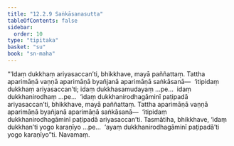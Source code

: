 ```yaml
---
title: "12.2.9 Saṅkāsanasutta"
tableOfContents: false
sidebar:
  order: 10
type: "tipitaka"
basket: "su"
book: "sn-maha"
---
```



<DynamicBreadcrumb />

<Division number="1089" book="sn-maha" bookNo="14" page="376">

<Paragraph number="2255" book="sn-maha">
“‘Idaṃ dukkhaṃ ariyasaccan’ti, bhikkhave, mayā paññattaṃ. Tattha aparimāṇā vaṇṇā aparimāṇā byañjanā aparimāṇā saṅkāsanā—  ‘itipidaṃ dukkhaṃ ariyasaccan’ti; idaṃ dukkhasamudayaṃ …pe…  idaṃ dukkhanirodhaṃ …pe…  ‘idaṃ dukkhanirodhagāminī paṭipadā ariyasaccan’ti, bhikkhave, mayā paññattaṃ. Tattha aparimāṇā vaṇṇā aparimāṇā byañjanā aparimāṇā saṅkāsanā—  ‘itipidaṃ dukkhanirodhagāminī paṭipadā ariyasaccan’ti.
</Paragraph>

<Paragraph number="2256" book="sn-maha">
Tasmātiha, bhikkhave, ‘idaṃ dukkhan’ti yogo karaṇīyo …pe…  ‘ayaṃ dukkhanirodhagāminī paṭipadā’ti yogo karaṇīyo”ti.

</Paragraph>
</Division>

<Paragraph number="2257" type="center" book="sn-maha">
Navamaṃ.
</Paragraph>